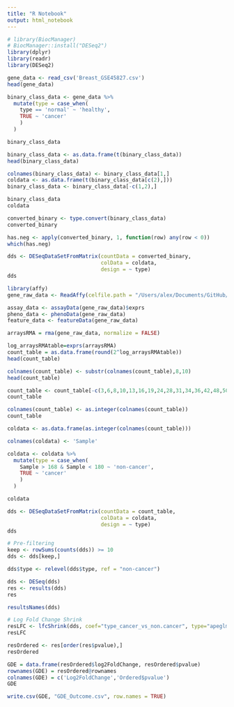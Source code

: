 ```yaml
---
title: "R Notebook"
output: html_notebook
---
```


```r
# library(BiocManager)
# BiocManager::install("DESeq2")
library(dplyr)
library(readr)
library(DESeq2)
```

```r
gene_data <- read_csv('Breast_GSE45827.csv')
head(gene_data)
```

```r
binary_class_data <- gene_data %>% 
  mutate(type = case_when(
    type == 'normal' ~ 'healthy',
    TRUE ~ 'cancer'
    )
  )

binary_class_data
```

```r
binary_class_data <- as.data.frame(t(binary_class_data))
head(binary_class_data)
```

```r
colnames(binary_class_data) <- binary_class_data[1,]
coldata <- as.data.frame(t(binary_class_data[c(2),]))
binary_class_data <- binary_class_data[-c(1,2),]

binary_class_data
coldata
```

```r
converted_binary <- type.convert(binary_class_data)
converted_binary
```

```r
has.neg <- apply(converted_binary, 1, function(row) any(row < 0))
which(has.neg)
```

```r
dds <- DESeqDataSetFromMatrix(countData = converted_binary,
                              colData = coldata,
                              design = ~ type)
dds
```

```r
library(affy)
gene_raw_data <- ReadAffy(celfile.path = "/Users/alex/Documents/GitHub/Breast-Cancer-Gene-Regulatory-Network-and-Risk-Prediction/Data/GSE45827_RAW/")
```

```r
assay_data <- assayData(gene_raw_data)$exprs
pheno_data <- phenoData(gene_raw_data)
feature_data <- featureData(gene_raw_data)
```

```r
arraysRMA = rma(gene_raw_data, normalize = FALSE)
```

```r
log_arraysRMAtable=exprs(arraysRMA)
count_table = as.data.frame(round(2^log_arraysRMAtable))
head(count_table)
```

```r
colnames(count_table) <- substr(colnames(count_table),8,10)
head(count_table)
```

```r
count_table <- count_table[-c(3,6,8,10,13,16,19,24,28,31,34,36,42,48,50,52,54,57,62,71,76,82,90)]
count_table
```

```r
colnames(count_table) <- as.integer(colnames(count_table))
count_table
```

```r
coldata <- as.data.frame(as.integer(colnames(count_table)))

colnames(coldata) <- 'Sample'

coldata <- coldata %>% 
  mutate(type = case_when(
    Sample > 168 & Sample < 180 ~ 'non-cancer',
    TRUE ~ 'cancer'
    )
  )

coldata
```

```r
dds <- DESeqDataSetFromMatrix(countData = count_table,
                              colData = coldata,
                              design = ~ type)
dds
```

```r
# Pre-filtering
keep <- rowSums(counts(dds)) >= 10
dds <- dds[keep,]
```

```r
dds$type <- relevel(dds$type, ref = "non-cancer")
```

```r
dds <- DESeq(dds)
res <- results(dds)
res
```

```r
resultsNames(dds)
```

```r
# Log Fold Change Shrink
resLFC <- lfcShrink(dds, coef="type_cancer_vs_non.cancer", type="apeglm")
resLFC
```

```r
resOrdered <- res[order(res$pvalue),]
resOrdered
```

```r
GDE = data.frame(resOrdered$log2FoldChange, resOrdered$pvalue)
rownames(GDE) = resOrdered@rownames
colnames(GDE) = c('Log2FoldChange','Ordered$pvalue')
GDE
```

```r
write.csv(GDE, "GDE_Outcome.csv", row.names = TRUE)
```


